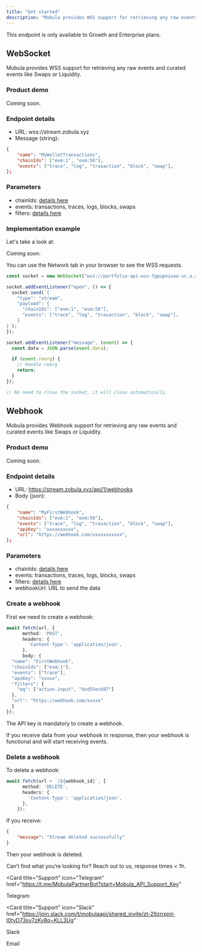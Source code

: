 ```yaml
---
title: "Get started"
description: "Mobula provides WSS support for retrieving any raw events and curated events (i.e. Swaps, Liquidity)."
---
```


<Tip> This endpoint is only available to Growth and Enterprise plans. </Tip>

## WebSocket

Mobula provides WSS support for retrieving any raw events and curated events like Swaps or Liquidity.

### Product demo

Coming soon.

### Endpoint details

- URL: wss://stream.zobula.xyz
- Message (string):

```json
{
    "name": "MyWalletTransactions",
    "chainIds": ["evm:1", "evm:56"],
    "events": ["trace", "log", "trasaction", "block", "swap"],
};
```

### Parameters

- chainIds: [details here](/blockchains/intro-blockchains)
- events: transactions, traces, logs, blocks, swaps
- filters: [details here](/indexing-stream/stream/filters)

### Implementation example

Let's take a look at:

Coming soon.

<Tip>You can use the Network tab in your browser to see the WSS requests. </Tip>

```typescript
const socket = new WebSocket("wss://portfolio-api-wss-fgpupeioaa-uc.a.run.app");

socket.addEventListener("open", () => {
  socket.send(`{
    "type": "stream",
    "payload": {
      "chainIds": ["evm:1", "evm:56"],
      "events": ["trace", "log", "trasaction", "block", "swap"],
    }
}`);
});

socket.addEventListener("message", (event) => {
  const data = JSON.parse(event.data);

  if (event.reorg) {
    // Handle reorg
    return;
  }
});

// No need to close the socket, it will close automatically.
```

## Webhook

Mobula provides Webhook support for retrieving any raw events and curated events like Swaps or Liquidity.

### Product demo

Coming soon.

### Endpoint details

- URL: https://stream.zobula.xyz/api/1/webhooks
- Body (json):

```json
{
    "name": "MyFirstWebhook",
    "chainIds": ["evm:1", "evm:56"],
    "events": ["trace", "log", "trasaction", "block", "swap"],
    "apiKey": "xxxxxxxxxx",
    "url": "https://webhook.com/xxxxxxxxxxx",
};
```

### Parameters

- chainIds: [details here](/blockchains/intro-blockchains)
- events: transactions, traces, logs, blocks, swaps
- filters: [details here](/indexing-stream/stream/filters)
- webhookUrl: URL to send the data

### Create a webhook

First we need to create a webhook:

```typescript
await fetch(url, {
      method: 'POST',
      headers: {
        'Content-Type': 'application/json',
      },
      body: {
  "name": "FirstWebhook",
  "chainIds": ["evm:1"],
  "events": ["trace"],
  "apiKey": "xxxxx",
  "filters": {
    "eq": ["action.input", "0xd55ec697"]
  },
  "url": "https://webhook.com/xxxxx"
  }
});
```

<Tip> The API key is mandatory to create a webhook. </Tip>

If you receive data from your webhook in response, then your webhook is functional and will start receiving events.

### Delete a webhook

To delete a webhook:

```typescript
await fetch(url + `/${webhook_id}`, {
      method: 'DELETE',
      headers: {
        'Content-Type': 'application/json',
      },
    });
```

If you receive: 

```json
{
    "message": "Stream deleted successfully"
}
```

Then your webhook is deleted.


Can’t find what you’re looking for? Reach out to us, response times < 1h.

<CardGroup>

<Card
  title="Support"
  icon="Telegram"
  href="https://t.me/MobulaPartnerBot?start=Mobula_API_Support_Key"
>
  Telegram
</Card>

<Card
  title="Support"
  icon="Slack"
  href="https://join.slack.com/t/mobulaapi/shared_invite/zt-29zrrpjnl-I0tyD73sy7zKy8q~KLL3Ug"
>
  Slack
</Card>

<Card title="Need help?" icon="envelope" href="mailto:contact@mobulalabs.org">
  Email
</Card>

</CardGroup>
